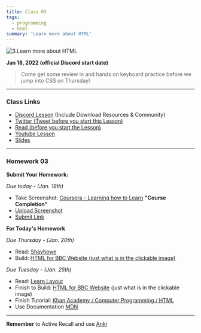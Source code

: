 ```yaml
---
title: Class 03
tags:
  - programming
  - html
summary: 'Learn more about HTML'
---
```


![3.Learn more about HTML](https://cdn.hashnode.com/res/hashnode/image/upload/v1676548670701/lAuWXO2Od.png?auto=compress)

**Jan 18, 2022 (official Discord start date)**

> Come get some review in and hands on keyboard practice before we jump into CSS on Thursday!

<hr />

### Class Links

- [Discord Lesson](https://discord.com/channels/735923219315425401/738891289071714388/933126749653434408) (Include Download Resources & Community)
- [Twitter (Tweet before you start this Lesson)](https://twitter.com/leonnoel/status/1483567676626653185)
- [Read (before you start the Lesson)](https://www.familyfriendpoems.com/poem/have-you-earned-your-tomorrow-by-edgar-albert-guest)
- [Youtube Lesson](https://www.youtube.com/watch?v=h3wVQJ6SNfY)
- [Slides](https://slides.com/leonnoel/html-the-basics-100devs)

<hr />

### Homework 03

**Submit Your Homework:**

_Due today - (Jan. 18th)_

- Take Screenshot: [Coursera - Learning how to Learn](https://www.coursera.org/learn/learning-how-to-learn) **"Course Completion"**
- [Upload Screenshot](https://imgbb.com/)
- [Submit Link](https://docs.google.com/forms/d/e/1FAIpQLScFLlI8YxOuqhQDtLdB_2KbMBTFx9kJmy9D42zbOkuebhFZxw/viewform)

**For Today's Homework**

_Due Thursday - (Jan. 20th)_

- Read: [Shayhowe](https://learn.shayhowe.com/html-css/)
- Build: [HTML for BBC Website (just what is in the clickable image)](https://cdn.hashnode.com/res/hashnode/image/upload/v1669562498753/mWPYETbDc.png?auto=compress)

_Due Tuesday - (Jan. 25th)_

- Read: [Learn Layout](https://learnlayout.com/)
- Finish to Build: [HTML for BBC Website](https://cdn.hashnode.com/res/hashnode/image/upload/v1669562498753/mWPYETbDc.png?auto=compress) (just what is in the clickable image)
- Finish Tutorial: [Khan Academy / Computer Programming / HTML](https://www.khanacademy.org/computing/computer-programming/html-css)
- Use Documentation [MDN](https://developer.mozilla.org/en-US/docs/Web/HTML)

<hr />

**Remember** to Active Recall and use [Anki](https://apps.ankiweb.net/)
